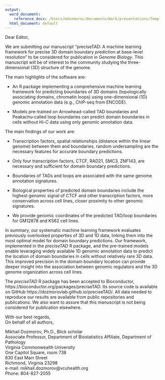 ```yaml
---
output:
  word_document:
    reference_docx: /Users/mdozmorov/Documents/Work/presentations/Templates/grant_template/styles.doc/NSF_grant_style.docx
  html_document: default
---
```


Dear Editor,

We are submitting our manuscript "preciseTAD: A machine learning framework for precise 3D domain boundary prediction at base-level resolution" to be considered for publication in _Genome Biology_. This manuscript will be of interest to the community studying the three-dimensional (3D) structure of the genome.

The main highlights of the software are:

- An R package implementing a comprehensive machine learning framework for predicting boundaries of 3D domains (topologically associating domains, chromatin loops) using one-dimensional (1D) genomic annotation data (e.g., ChIP-seq from ENCODE).

- Models pre-trained on Arrowhead-called TAD boundaries and Peakachu-called loop boundaries can predict domain boundaries in cells without Hi-C data using only genomic annotation data.


The main findings of our work are:

- Transcription factors, spatial relationships (distance within the linear genome) between them and boundaries, random undersampling are the necessary features for accurate boundary predictions.

- Only four transcription factors, CTCF, RAD21, SMC3, ZNF143, are necessary and sufficient for domain boundary predictions.

- Boundaries of TADs and loops are associated with the same genome annotation signatures.

- Biological properties of predicted domain boundaries include the highest genomic signal of CTCF and other transcription factors, more conservation across cell lines, closer proximity to other genomic signatures.

- We provide genomic coordinates of the predicted TAD/loop boundaries for GM12878 and K562 cell lines.

In summary, our systematic machine learning framework evaluates previously overlooked properties of 3D and 1D data, linking them into the most optimal model for domain boundary predictions. Our framework, implemented in the *preciseTAD* R package, and the pre-trained models enable leveraging widely available 1D genomic annotation data to predict the location of domain boundaries in cells without relatively rare 3D data. This improved precision in the domain boundary location can provide deeper insight into the association between genomic regulators and the 3D genome organization across cell lines.

The *preciseTAD* R package has been accepted to Bioconductor, https://bioconductor.org/packages/preciseTAD. Its source code is available on GitHub https://dozmorovlab.github.io/preciseTAD/. All data needed to reproduce our results are available from public repositories and publications. We also want to assure that this manuscript is not being considered for publication elsewhere.

With our best regards,  
On behalf of all authors,

Mikhail Dozmorov, Ph.D., Blick scholar  
Associate Professor,  Department of Biostatistics 
Affiliate, Department of Pathology  
Virginia Commonwealth University  
One Capitol Square, room 738  
830 East Main Street  
Richmond,  Virginia  23298  
e-mail:  mikhail.dozmorov@vcuhealth.org  
Phone: 804-827-2055  
